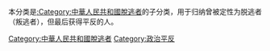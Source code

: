 本分类是[[:Category:中華人民共和國脫逃者|:Category:中華人民共和國脫逃者]]的子分类，用于归纳曾被定性为脱逃者（叛逃者），但最后获得平反的人。
[[Category:中華人民共和國脫逃者|Category:中華人民共和國脫逃者]]
[[Category:政治平反|Category:政治平反]]